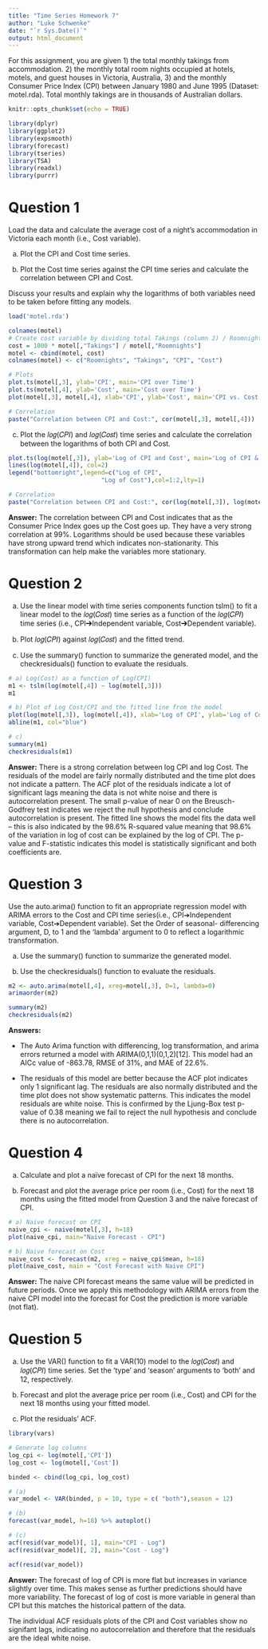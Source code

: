 ```yaml
---
title: "Time Series Homework 7"
author: "Luke Schwenke"
date: "`r Sys.Date()`"
output: html_document
---
```


For this assignment, you are given 1) the total monthly takings from accommodation. 2) the monthly total room nights occupied at hotels, motels, and guest houses in Victoria, Australia, 3) and the monthly Consumer Price Index (CPI) between January 1980 and June 1995 (Dataset: motel.rda). Total monthly takings are in thousands of Australian dollars.

```r
knitr::opts_chunk$set(echo = TRUE)

library(dplyr)
library(ggplot2)
library(expsmooth)
library(forecast)
library(tseries)
library(TSA)
library(readxl)
library(purrr)

```

# Question 1

Load the data and calculate the average cost of a night’s accommodation in Victoria each month (i.e., Cost variable).

a) Plot the CPI and Cost time series.

b) Plot the Cost time series against the CPI time series and calculate the correlation between CPI
and Cost.

Discuss your results and explain why the logarithms of both variables need to be taken before fitting any models.


```r

load('motel.rda')

colnames(motel)
# Create cost variable by dividing total Takings (column 2) / Roomnights (column 1)
cost = 1000 * motel[,"Takings"] / motel[,"Roomnights"]
motel <- cbind(motel, cost)
colnames(motel) <- c("Roomnights", "Takings", "CPI", "Cost")

# Plots
plot.ts(motel[,3], ylab='CPI', main='CPI over Time')
plot.ts(motel[,4], ylab='Cost', main='Cost over Time')
plot(motel[,3], motel[,4], xlab='CPI', ylab='Cost', main='CPI vs. Cost')

# Correlation
paste("Correlation between CPI and Cost:", cor(motel[,3], motel[,4]))

```

c) Plot the 𝑙𝑜𝑔(𝐶𝑃𝐼) and 𝑙𝑜𝑔(𝐶𝑜𝑠𝑡) time series and calculate the correlation between the logarithms of both CPI and Cost.

```r

plot.ts(log(motel[,3]), ylab='Log of CPI and Cost', main='Log of CPI & Log of Cost over Time', col=1)
lines(log(motel[,4]), col=2)
legend("bottomright",legend=c("Log of CPI",
                          "Log of Cost"),col=1:2,lty=1)

# Correlation
paste("Correlation between CPI and Cost:", cor(log(motel[,3]), log(motel[,4])))


```


**Answer:** The correlation between CPI and Cost indicates that as the Consumer Price Index goes up the Cost goes up. They have a very strong correlation at 99%. Logarithms should be used because these variables have strong upward trend which indicates non-stationarity. This transformation can help make the variables more stationary.


# Question 2

a) Use the linear model with time series components function tslm() to fit a linear model to the 𝑙𝑜𝑔(𝐶𝑜𝑠𝑡) time series as a function of the 𝑙𝑜𝑔(𝐶𝑃𝐼) time series (i.e., CPI➔Independent variable, Cost➔Dependent variable).

b) Plot 𝑙𝑜𝑔(𝐶𝑃𝐼) against 𝑙𝑜𝑔(𝐶𝑜𝑠𝑡) and the fitted trend.

c) Use the summary() function to summarize the generated model, and the checkresiduals()
function to evaluate the residuals.

```r

# a) Log(Cost) as a function of Log(CPI)
m1 <- tslm(log(motel[,4]) ~ log(motel[,3]))
m1

# b) Plot of Log Cost/CPI and the fitted line from the model
plot(log(motel[,3]), log(motel[,4]), xlab='Log of CPI', ylab='Log of Cost', main='Log CPI vs. Log Cost')
abline(m1, col="blue")

# c) 
summary(m1)
checkresiduals(m1)
```


**Answer:** There is a strong correlation between log CPI and log Cost. The residuals of the model are fairly normally distributed and the time plot does not indicate a pattern. The ACF plot of the residuals indicate a lot of significant lags meaning the data is not white noise and there is autocorrelation present. The small p-value of near 0 on the Breusch-Godfrey test indicates we reject the null hypothesis and conclude autocorrelation is present. The fitted line shows the model fits the data well -- this is also indicated by the 98.6% R-squared value meaning that 98.6% of the variation in log of cost can be explained by the log of CPI. The p-value and F-statistic indicates this model is statistically significant and both coefficients are.

# Question 3

Use the auto.arima() function to fit an appropriate regression model with ARIMA errors to the Cost and CPI time series(i.e., CPI➔Independent variable, Cost➔Dependent variable). Set the Order of seasonal- differencing argument, D, to 1 and the ‘lambda’ argument to 0 to reflect a logarithmic transformation.

a) Use the summary() function to summarize the generated model.

b) Use the checkresiduals() function to evaluate the residuals.

```r

m2 <- auto.arima(motel[,4], xreg=motel[,3], D=1, lambda=0)
arimaorder(m2)

summary(m2)
checkresiduals(m2)

```

**Answers:**

* The Auto Arima function with differencing, log transformation, and arima errors returned a model with ARIMA(0,1,1)(0,1,2)[12]. This model had an AICc value of -863.78, RMSE of 31%, and MAE of 22.6%.

* The residuals of this model are better because the ACF plot indicates only 1 significant lag. The residuals are also normally distributed and the time plot does not show systematic patterns. This indicates the model residuals are white noise. This is confirmed by the Ljung-Box test p-value of 0.38 meaning we fail to reject the null hypothesis and conclude there is no autocorrelation.

# Question 4

a) Calculate and plot a naïve forecast of CPI for the next 18 months.

b) Forecast and plot the average price per room (i.e., Cost) for the next 18 months using the fitted
model from Question 3 and the naïve forecast of CPI.

```r

# a) Naive forecast on CPI
naive_cpi <- naive(motel[,3], h=18)
plot(naive_cpi, main="Naive Forecast - CPI")

# b) Naive forecast on Cost
naive_cost <- forecast(m2, xreg = naive_cpi$mean, h=18)
plot(naive_cost, main = "Cost Forecast with Naive CPI")


```


**Answer:** The naive CPI forecast means the same value will be predicted in future periods. Once we apply this methodology with ARIMA errors from the naive CPI model into the forecast for Cost the prediction is more variable (not flat).

# Question 5

a) Use the VAR() function to fit a VAR(10) model to the 𝑙𝑜𝑔(𝐶𝑜𝑠𝑡) and 𝑙𝑜𝑔(𝐶𝑃𝐼) time series. Set the ‘type’ and ‘season’ arguments to 'both' and 12, respectively.

b) Forecast and plot the average price per room (i.e., Cost) and CPI for the next 18 months using your fitted model.

c) Plot the residuals’ ACF.


```r
library(vars)

# Generate log columns
log_cpi <- log(motel[,'CPI'])
log_cost <- log(motel[,'Cost'])

binded <- cbind(log_cpi, log_cost)

# (a)
var_model <- VAR(binded, p = 10, type = c( "both"),season = 12)

# (b)
forecast(var_model, h=18) %>% autoplot()

# (c)
acf(resid(var_model)[, 1], main="CPI - Log")
acf(resid(var_model)[, 2], main="Cost - Log")

acf(resid(var_model))


```

**Answer:** The forecast of log of CPI is more flat but increases in variance slightly over time. This makes sense as further predictions should have more variability. The forecast of log of cost is more variable in general than CPI but this matches the historical pattern of the data.

The individual ACF residuals plots of the CPI and Cost variables show no signifant lags, indicating no autocorrelation and therefore that the residuals are the ideal white noise.

